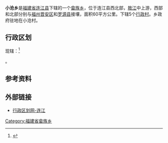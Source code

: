{{中国乡级行政区|35/01/22/205/000
| 行政区全称 = 小沧畲族乡
| 景观照片文件名 = 
| 景观照片描述 = 
| 汉语拼音 = 
| 通用拼音 = 
| 注音符號 = 
| 上级行政区 = [[福建省|福建省]][[连江县_(福州市)|连江县]]
| 行政区类别 = [[民族乡|民族乡]]
| 总面积 = 
| 户籍人口 = 3991人
| 户籍人口年份 = 2000年
| 常住人口 = 
| 人口密度 = 
| 常住人口年份 = 
| 领导人职务1 =
| 领导人姓名1 =
| 领导人职务2 = 
| 领导人姓名2 = 
| 行政区划 = 5个[[行政村|行政村]]
| 官方网站 =
| 政府驻地 =
| 邮政编码 = 
| 电话区号 = 591
| 毗邻行政区 = 
| 位置图文件名 = LianJiang-xiaocang.jpg
| 位置图描述 =小沧畲族乡在连江县的位置
}}

'''小沧乡'''是[[福建省|福建省]][[连江县_(福州市)|连江县]]下辖的一个[[畲族|畲族]][[民族乡|乡]]，位于连江县西北部，[[敖江|敖江]]中上游，西部和北部分别与[[福州|福州]][[晋安区|晋安区]]和[[罗源县|罗源县]]接壤，面积60平方公里。下辖5个[[行政村|行政村]]。乡政府驻地在小沧村。

==行政区划==
现辖：<ref>{{PRC admin/ref sgc|35/01/22/205/000}}</ref>

{{PRC admin/children|35/01/22/205/000}}。

==参考资料==
{{reflist}}

==外部链接==
*[http://www.xzqh.org/quhua/35fj/0122lj.htm 行政区划网-连江] {{Wayback|url=http://www.xzqh.org/quhua/35fj/0122lj.htm |date=20080610000744 }}

{{PRC admin/navcat|35/01/22/205/000}}
[[Category:福建省畲族乡|Category:福建省畲族乡]]
